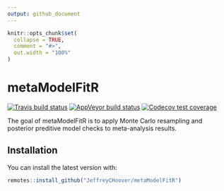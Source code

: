 ```yaml
---
output: github_document
---
```


<!-- README.md is generated from README.Rmd. Please edit that file -->

```r
knitr::opts_chunk$set(
  collapse = TRUE,
  comment = "#>",
  out.width = "100%"
)
```

# metaModelFitR

[![Travis build status](https://travis-ci.org/JeffreyCHoover/metaModelFitR.svg?branch=master)](https://travis-ci.org/JeffreyCHoover/metaModelFitR)
[![AppVeyor build status](https://ci.appveyor.com/api/projects/status/github/JeffreyCHoover/metaModelFitR?branch=master&svg=true)](https://ci.appveyor.com/project/JeffreyCHoover/metaModelFitR)
[![Codecov test coverage](https://codecov.io/gh/JeffreyCHoover/metaModelFitR/branch/master/graph/badge.svg)](https://codecov.io/gh/JeffreyCHoover/metaModelFitR?branch=master)

The goal of metaModelFitR is to apply Monte Carlo resampling and posterior preditive model checks to meta-analysis results.

## Installation

You can install the latest version with:

``` r
remotes::install_github("JeffreyCHoover/metaModelFitR")
```
